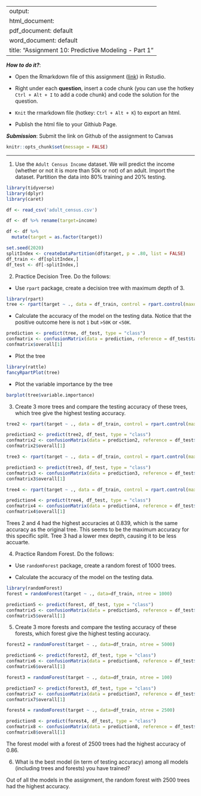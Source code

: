 
---
output: 
  html_document:
  pdf_document: default
  word_document: default
title: "Assignment 10: Predictive Modeling - Part 1"
---

***How to do it?***: 

- Open the Rmarkdown file of this assignment ([link](assignment10.Rmd)) in Rstudio. 

- Right under each **question**, insert  a code chunk (you can use the hotkey `Ctrl + Alt + I` to add a code chunk) and code the solution for the question. 

- `Knit` the rmarkdown file (hotkey: `Ctrl + Alt + K`) to export an html.  

-  Publish the html file to your Githiub Page. 

***Submission***: Submit the link on Github of the assignment to Canvas

```r
knitr::opts_chunk$set(message = FALSE)
```


-------

1. Use the `Adult Census Income` dataset.  We will predict the income (whether or not it is more than 50k or not) of an adult. Import the dataset.  Partition the data into 80% training and 20% testing.  


```r
library(tidyverse)
library(dplyr)
library(caret)

df <- read_csv('adult_census.csv')
```

```r
df <- df %>% rename(target=income)

df <- df %>% 
  mutate(target = as.factor(target))

set.seed(2020)
splitIndex <- createDataPartition(df$target, p = .80, list = FALSE)
df_train <- df[splitIndex,]
df_test <- df[-splitIndex,]
```


2. Practice Decision Tree.  Do the follows:

  - Use `rpart` package, create a decision tree with maximum depth of 3.
  
```r
library(rpart)
tree <- rpart(target ~ ., data = df_train, control = rpart.control(maxdepth = 3))
```

  
  - Calculate the accuracy of the model on the testing data. Notice that the positive outcome here is not `1` but `>50K` or `<50K`. 

```r
prediction <- predict(tree, df_test, type = "class")
confmatrix <- confusionMatrix(data = prediction, reference = df_test$target)
confmatrix$overall[1]
```

  - Plot the tree

```r
library(rattle)
fancyRpartPlot(tree)
```
  
  - Plot the variable importance by the tree

```r
barplot(tree$variable.importance)
```

  
3. Create 3 more trees and compare the testing accuracy of these trees, which tree give the highest testing accuracy.

```r
tree2 <- rpart(target ~ ., data = df_train, control = rpart.control(maxdepth = 10))

prediction2 <- predict(tree2, df_test, type = "class")
confmatrix2 <- confusionMatrix(data = prediction2, reference = df_test$target)
confmatrix2$overall[1]
```

```r
tree3 <- rpart(target ~ ., data = df_train, control = rpart.control(maxdepth = 2))

prediction3 <- predict(tree3, df_test, type = "class")
confmatrix3 <- confusionMatrix(data = prediction3, reference = df_test$target)
confmatrix3$overall[1]
```

```r
tree4 <- rpart(target ~ ., data = df_train, control = rpart.control(maxdepth = 30)) #this is the maximum that it allows

prediction4 <- predict(tree4, df_test, type = "class")
confmatrix4 <- confusionMatrix(data = prediction4, reference = df_test$target)
confmatrix4$overall[1]
```

Trees 2 and 4 had the highest accuracies at 0.839, which is the same accuracy as the original tree. This seems to be the maximum accuracy for this specific split. Tree 3 had a lower mex depth, causing it to be less accuarte.

4. Practice Random Forest.  Do the follows: 

  - Use `randomForest` package, create a random forest of 1000 trees.
  
  - Calculate the accuracy of the model on the testing data. 

```r
library(randomForest)
forest = randomForest(target ~ ., data=df_train, ntree = 1000)

prediction5 <- predict(forest, df_test, type = "class")
confmatrix5 <- confusionMatrix(data = prediction5, reference = df_test$target)
confmatrix5$overall[1]
```

5. Create 3 more forests and compare the testing accuracy of these forests, which forest give the highest testing accuracy.

```r
forest2 = randomForest(target ~ ., data=df_train, ntree = 5000)

prediction6 <- predict(forest2, df_test, type = "class")
confmatrix6 <- confusionMatrix(data = prediction6, reference = df_test$target)
confmatrix6$overall[1]
```

```r
forest3 = randomForest(target ~ ., data=df_train, ntree = 100)

prediction7 <- predict(forest3, df_test, type = "class")
confmatrix7 <- confusionMatrix(data = prediction7, reference = df_test$target)
confmatrix7$overall[1]
```

```r
forest4 = randomForest(target ~ ., data=df_train, ntree = 2500)

prediction8 <- predict(forest4, df_test, type = "class")
confmatrix8 <- confusionMatrix(data = prediction8, reference = df_test$target)
confmatrix8$overall[1]
```

The forest model with a forest of 2500 trees had the highest accuracy of 0.86.

6. What is the best model (in term of testing accuracy) among all models (including trees and forests) you have trained?

Out of all the models in the assignment, the random forest with 2500 trees had the highest accuracy.

